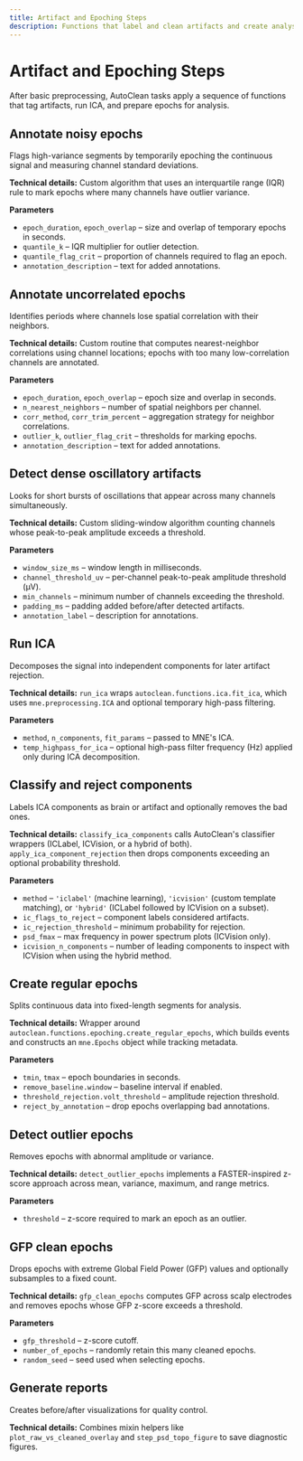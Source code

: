 ```yaml
---
title: Artifact and Epoching Steps
description: Functions that label and clean artifacts and create analysis-ready epochs.
---
```


# Artifact and Epoching Steps

After basic preprocessing, AutoClean tasks apply a sequence of functions that tag artifacts, run ICA, and prepare epochs for analysis.

## Annotate noisy epochs
Flags high-variance segments by temporarily epoching the continuous signal and measuring channel standard deviations.

**Technical details:** Custom algorithm that uses an interquartile range (IQR) rule to mark epochs where many channels have outlier variance.

**Parameters**
- `epoch_duration`, `epoch_overlap` – size and overlap of temporary epochs in seconds.
- `quantile_k` – IQR multiplier for outlier detection.
- `quantile_flag_crit` – proportion of channels required to flag an epoch.
- `annotation_description` – text for added annotations.

## Annotate uncorrelated epochs
Identifies periods where channels lose spatial correlation with their neighbors.

**Technical details:** Custom routine that computes nearest-neighbor correlations using channel locations; epochs with too many low-correlation channels are annotated.

**Parameters**
- `epoch_duration`, `epoch_overlap` – epoch size and overlap in seconds.
- `n_nearest_neighbors` – number of spatial neighbors per channel.
- `corr_method`, `corr_trim_percent` – aggregation strategy for neighbor correlations.
- `outlier_k`, `outlier_flag_crit` – thresholds for marking epochs.
- `annotation_description` – text for added annotations.

## Detect dense oscillatory artifacts
Looks for short bursts of oscillations that appear across many channels simultaneously.

**Technical details:** Custom sliding-window algorithm counting channels whose peak-to-peak amplitude exceeds a threshold.

**Parameters**
- `window_size_ms` – window length in milliseconds.
- `channel_threshold_uv` – per-channel peak-to-peak amplitude threshold (µV).
- `min_channels` – minimum number of channels exceeding the threshold.
- `padding_ms` – padding added before/after detected artifacts.
- `annotation_label` – description for annotations.

## Run ICA
Decomposes the signal into independent components for later artifact rejection.

**Technical details:** `run_ica` wraps `autoclean.functions.ica.fit_ica`, which uses `mne.preprocessing.ICA` and optional temporary high-pass filtering.

**Parameters**
- `method`, `n_components`, `fit_params` – passed to MNE's ICA.
- `temp_highpass_for_ica` – optional high-pass filter frequency (Hz) applied only during ICA decomposition.

## Classify and reject components
Labels ICA components as brain or artifact and optionally removes the bad ones.

**Technical details:** `classify_ica_components` calls AutoClean's classifier wrappers (ICLabel, ICVision, or a hybrid of both). `apply_ica_component_rejection` then drops components exceeding an optional probability threshold.

**Parameters**
- `method` – `'iclabel'` (machine learning), `'icvision'` (custom template matching), or `'hybrid'` (ICLabel followed by ICVision on a subset).
- `ic_flags_to_reject` – component labels considered artifacts.
- `ic_rejection_threshold` – minimum probability for rejection.
- `psd_fmax` – max frequency in power spectrum plots (ICVision only).
- `icvision_n_components` – number of leading components to inspect with ICVision when using the hybrid method.

## Create regular epochs
Splits continuous data into fixed-length segments for analysis.

**Technical details:** Wrapper around `autoclean.functions.epoching.create_regular_epochs`, which builds events and constructs an `mne.Epochs` object while tracking metadata.

**Parameters**
- `tmin`, `tmax` – epoch boundaries in seconds.
- `remove_baseline.window` – baseline interval if enabled.
- `threshold_rejection.volt_threshold` – amplitude rejection threshold.
- `reject_by_annotation` – drop epochs overlapping bad annotations.

## Detect outlier epochs
Removes epochs with abnormal amplitude or variance.

**Technical details:** `detect_outlier_epochs` implements a FASTER-inspired z-score approach across mean, variance, maximum, and range metrics.

**Parameters**
- `threshold` – z-score required to mark an epoch as an outlier.

## GFP clean epochs
Drops epochs with extreme Global Field Power (GFP) values and optionally subsamples to a fixed count.

**Technical details:** `gfp_clean_epochs` computes GFP across scalp electrodes and removes epochs whose GFP z-score exceeds a threshold.

**Parameters**
- `gfp_threshold` – z-score cutoff.
- `number_of_epochs` – randomly retain this many cleaned epochs.
- `random_seed` – seed used when selecting epochs.

## Generate reports
Creates before/after visualizations for quality control.

**Technical details:** Combines mixin helpers like `plot_raw_vs_cleaned_overlay` and `step_psd_topo_figure` to save diagnostic figures.

